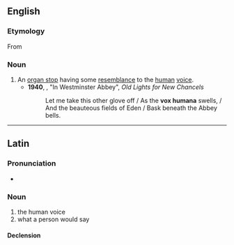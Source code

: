 ==English==

===Etymology===
From {{bor|en|la|vōx hūmāna}}

===Noun===
{{wikipedia}}
{{en-noun}}

# An [[organ stop]] having some [[resemblance]] to the [[human]] [[voice]].
#* '''1940''', {{w|John Betjeman}}, "In Westminster Abbey", ''Old Lights for New Chancels''
#*: Let me take this other glove off / As the '''vox humana''' swells, / And the beauteous fields of Eden / Bask beneath the Abbey bells.

----

==Latin==

===Pronunciation===
* {{la-IPA|'vōx hūmāna}}

===Noun===
{{la-noun|[[vōx]]<3.F> [[humanus|hūmāna]]<+>}}

# the human voice
# what a person would say

====Declension====
{{la-ndecl|vōx<3.F> hūmāna<+>}}